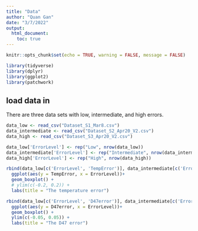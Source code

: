```yaml
---
title: "Data"
author: "Quan Gan"
date: "3/7/2022"
output: 
  html_document:
    toc: true
---
```


```r
knitr::opts_chunk$set(echo = TRUE, warning = FALSE, message = FALSE)

library(tidyverse)
library(dplyr)
library(ggplot2)
library(patchwork)
```

## load data in
There are three data sets with low, intermediate, and high errors.
```r
data_low <- read_csv("Dataset_S1_Mar8.csv")
data_intermediate <- read_csv("Dataset_S2_Apr20_V2.csv")
data_high <- read_csv("Dataset_S3_Apr20_V2.csv")
```

```r
data_low['ErrorLevel'] <- rep("Low", nrow(data_low))
data_intermediate['ErrorLevel'] <- rep("Intermediate", nrow(data_intermediate))
data_high['ErrorLevel'] <- rep("High", nrow(data_high))

rbind(data_low[c('ErrorLevel', 'TempError')], data_intermediate[c('ErrorLevel', 'TempError')], data_high[c('ErrorLevel', 'TempError')]) %>% 
  ggplot(aes(y = TempError, x = ErrorLevel))+
  geom_boxplot() + 
  # ylim(c(-0.2, 0.2)) + 
  labs(title = "The temperature error")


```

```r

rbind(data_low[c('ErrorLevel', 'D47error')], data_intermediate[c('ErrorLevel', 'D47error')], data_high[c('ErrorLevel', 'D47error')]) %>% 
  ggplot(aes(y = D47error, x = ErrorLevel))+
  geom_boxplot() + 
  ylim(c(-0.05, 0.05)) + 
  labs(title = "The D47 error")
```







